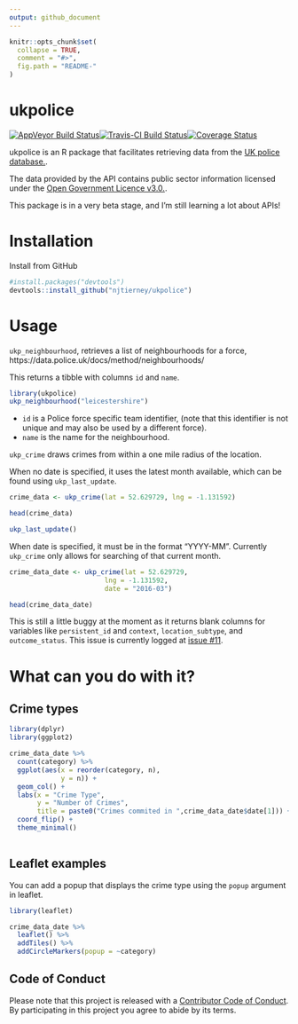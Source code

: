 ```yaml
---
output: github_document
---
```

<!-- README.md is generated from README.Rmd. Please edit that file -->

```r
knitr::opts_chunk$set(
  collapse = TRUE,
  comment = "#>",
  fig.path = "README-"
)
```

# ukpolice
[![AppVeyor Build Status](https://ci.appveyor.com/api/projects/status/github/njtierney/ukpolice?branch=master&svg=true)](https://ci.appveyor.com/project/njtierney/ukpolice)[![Travis-CI Build Status](https://travis-ci.org/njtierney/ukpolice.svg?branch=master)](https://travis-ci.org/njtierney/ukpolice)[![Coverage Status](https://img.shields.io/codecov/c/github/njtierney/ukpolice/master.svg)](https://codecov.io/github/njtierney/ukpolice?branch=master)

ukpolice is an R package that facilitates retrieving data from the [UK police database.](https://data.police.uk/).

The data provided by the API contains public sector information licensed under the [Open Government Licence v3.0.](http://www.nationalarchives.gov.uk/doc/open-government-licence/version/3/).

This package is in a very beta stage, and I'm still learning a lot about APIs!

# Installation

Install from GitHub

```r

#install.packages("devtools")
devtools::install_github("njtierney/ukpolice")

```

# Usage

`ukp_neighbourhood`, retrieves a list of neighbourhoods for a force, https://data.police.uk/docs/method/neighbourhoods/

This returns a tibble with columns `id` and `name`. 

```r

library(ukpolice)
ukp_neighbourhood("leicestershire")

```

- `id` is a Police force specific team identifier, (note that this identifier is not unique and may also be used by a different force). 
- `name` is the name for the neighbourhood.

`ukp_crime` draws crimes from within a one mile radius of the location.

When no date is specified, it uses the latest month available, which can be found using `ukp_last_update`.

```r

crime_data <- ukp_crime(lat = 52.629729, lng = -1.131592)

head(crime_data)

ukp_last_update()

```

When date is specified, it must be in the format "YYYY-MM". Currently `ukp_crime` only allows for searching of that current month.

```r

crime_data_date <- ukp_crime(lat = 52.629729, 
                        lng = -1.131592,
                        date = "2016-03")

head(crime_data_date)

```

This is still a little buggy at the moment as it returns blank columns for variables like `persistent_id` and `context`, `location_subtype`, and `outcome_status`. This issue is currently logged at [issue #11](https://github.com/njtierney/ukpolice/issues/11).

# What can you do with it?

## Crime types

```r

library(dplyr)
library(ggplot2)

crime_data_date %>%
  count(category) %>%
  ggplot(aes(x = reorder(category, n),
             y = n)) + 
  geom_col() + 
  labs(x = "Crime Type",
       y = "Number of Crimes",
       title = paste0("Crimes commited in ",crime_data_date$date[1])) +
  coord_flip() +
  theme_minimal()
  
```


## Leaflet examples

You can add a popup that displays the crime type using the `popup` argument in leaflet.

```r

library(leaflet)

crime_data_date %>%
  leaflet() %>%
  addTiles() %>%
  addCircleMarkers(popup = ~category)

```


## Code of Conduct

Please note that this project is released with a [Contributor Code of Conduct](CONDUCT.md). By participating in this project you agree to abide by its terms.
